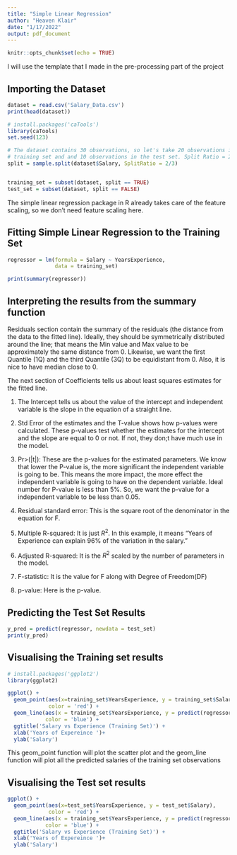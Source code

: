 ```yaml
---
title: "Simple Linear Regression"
author: "Heaven Klair"
date: "1/17/2022"
output: pdf_document
---
```


```r
knitr::opts_chunk$set(echo = TRUE)
```

I will use the template that I made in the pre-processing part of the project

## Importing the Dataset
```r
dataset = read.csv('Salary_Data.csv')
print(head(dataset))

# install.packages('caTools')
library(caTools)
set.seed(123)

# The dataset contains 30 observations, so let's take 20 observations in the
# training set and and 10 observations in the test set. Split Ratio = 2/3
split = sample.split(dataset$Salary, SplitRatio = 2/3)


training_set = subset(dataset, split == TRUE)
test_set = subset(dataset, split == FALSE)
```

The simple linear regression package in R already takes care of the feature scaling, so we don't need feature scaling here.

## Fitting Simple Linear Regression to the Training Set
```r
regressor = lm(formula = Salary ~ YearsExperience,
               data = training_set)

print(summary(regressor))
```
## Interpreting the results from the summary function

Residuals section contain the summary of the residuals (the distance from the data to the fitted line). Ideally, they should be symmetrically distributed around the line; that means the Min value and Max value to be approximately the same distance from 0. Likewise, we want the first Quantile (1Q) and the third Quantile (3Q) to be equidistant from 0. Also, it is nice to have median close to 0.

The next section of Coefficients tells us about least squares estimates for the fitted line.

1. The Intercept tells us about the value of the intercept and independent variable is the slope in the equation of a straight line.

2. Std Error of the estimates and the T-value shows how p-values were calculated. These p-values test whether the estimates for the intercept and the slope are equal to 0 or not. If not, they don;t have much use in the model.

3. Pr>(|t|): These are the p-values for the estimated parameters. We know that lower the P-value is, the more significant the independent variable is going to be. This means the more impact, the more effect the independent variable is going to have on the dependent variable. Ideal number for P-value is less than 5%. So, we want the p-value for a independent variable to be less than 0.05.

4. Residual standard error: This is the square root of the denominator in the equation for F.

5. Multiple R-squared: It is just $R^2$. In this example, it means "Years of Experience can explain 96% of the variation in the salary."

6. Adjusted R-squared: It is the $R^2$ scaled by the number of parameters in the model.

7. F-statistic: It is the value for F along with Degree of Freedom(DF)

8. p-value: Here is the p-value.

## Predicting the Test Set Results
```r
y_pred = predict(regressor, newdata = test_set)
print(y_pred)
```

## Visualising the Training set results
```r
# install.packages('ggplot2')
library(ggplot2)

ggplot() + 
  geom_point(aes(x=training_set$YearsExperience, y = training_set$Salary),
             color = 'red') + 
  geom_line(aes(x = training_set$YearsExperience, y = predict(regressor, newdata = training_set)),
            color = 'blue') + 
  ggtitle('Salary vs Experience (Training Set)') +
  xlab('Years of Expereince ')+
  ylab('Salary')

```

This geom_point function will plot the scatter plot and the geom_line function will plot all the predicted salaries of the training set observations



## Visualising the Test set results
```r
ggplot() + 
  geom_point(aes(x=test_set$YearsExperience, y = test_set$Salary),
             color = 'red') + 
  geom_line(aes(x = training_set$YearsExperience, y = predict(regressor, newdata = training_set)),
            color = 'blue') + 
  ggtitle('Salary vs Experience (Training Set)') +
  xlab('Years of Expereince ')+
  ylab('Salary')

```



